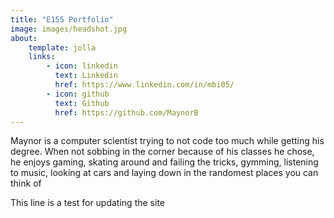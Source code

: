 ```yaml
---
title: "E155 Portfolio"
image: images/headshot.jpg
about:
    template: jolla
    links:
        - icon: linkedin
          text: Linkedin
          href: https://www.linkedin.com/in/mbi05/
        - icon: github
          text: Github
          href: https://github.com/MaynorB
---
```


Maynor is a computer scientist trying to not code too much while getting his degree. When not sobbing in the corner because of his classes he chose, he enjoys gaming, skating around and failing the tricks, gymming, listening to music, looking at cars and laying down in the randomest places you can think of

This line is a test for updating the site